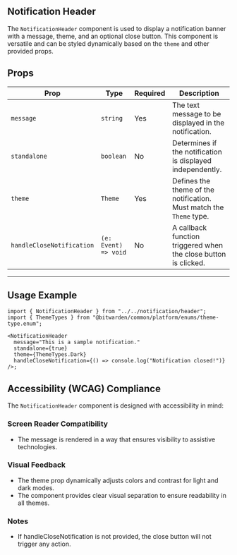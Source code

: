 

<Meta title="Components/Notifications/Notification Header" of={stories} />

## Notification Header

The `NotificationHeader` component is used to display a notification banner with a message, theme,
and an optional close button. This component is versatile and can be styled dynamically based on the
`theme` and other provided props.

<Primary />
<Controls />

## Props

| **Prop**                  | **Type**             | **Required** | **Description**                                                     |
| ------------------------- | -------------------- | ------------ | ------------------------------------------------------------------- |
| `message`                 | `string`             | Yes          | The text message to be displayed in the notification.               |
| `standalone`              | `boolean`            | No           | Determines if the notification is displayed independently.          |
| `theme`                   | `Theme`              | Yes          | Defines the theme of the notification. Must match the `Theme` type. |
| `handleCloseNotification` | `(e: Event) => void` | No           | A callback function triggered when the close button is clicked.     |

---

## Usage Example

```tsx
import { NotificationHeader } from "../../notification/header";
import { ThemeTypes } from "@bitwarden/common/platform/enums/theme-type.enum";

<NotificationHeader
  message="This is a sample notification."
  standalone={true}
  theme={ThemeTypes.Dark}
  handleCloseNotification={() => console.log("Notification closed!")}
/>;
```

## Accessibility (WCAG) Compliance

The `NotificationHeader` component is designed with accessibility in mind:

### Screen Reader Compatibility

- The message is rendered in a way that ensures visibility to assistive technologies.

### Visual Feedback

- The theme prop dynamically adjusts colors and contrast for light and dark modes.
- The component provides clear visual separation to ensure readability in all themes.

### Notes

- If handleCloseNotification is not provided, the close button will not trigger any action.
